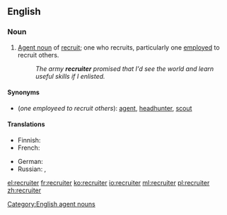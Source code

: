 ==English==

===Noun===
{{en-noun}}

# [[agent noun|Agent noun]] of [[recruit]]; one who recruits, particularly one [[employ]]ed to recruit others.
#: ''The army '''recruiter''' promised that I'd see the world and learn useful skills if I enlisted.''

====Synonyms====
* (''one employeed to recruit others''): [[agent]], [[headhunter]], [[scout]]

====Translations====
{{trans-top|one employed to recruit others}}
* Finnish: {{t|fi|värvääjä}}
* French: {{t+|fr|recruteur|m}}
{{trans-mid}}
* German: {{t|de|Rekrutierer|m}}
* Russian: {{t+|ru|вербовщик|m|tr=verbóvščik|sc=Cyrl}}, {{t+|ru|рекрутер|m|tr=rekrútɛr|sc=Cyrl}}
{{trans-bottom}}

[[Category:English agent nouns]]

[[el:recruiter]]
[[fr:recruiter]]
[[ko:recruiter]]
[[io:recruiter]]
[[ml:recruiter]]
[[pl:recruiter]]
[[zh:recruiter]]